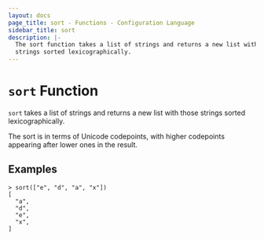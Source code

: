 ```yaml
---
layout: docs
page_title: sort - Functions - Configuration Language
sidebar_title: sort
description: |-
  The sort function takes a list of strings and returns a new list with those
  strings sorted lexicographically.
---
```


# `sort` Function

`sort` takes a list of strings and returns a new list with those strings
sorted lexicographically.

The sort is in terms of Unicode codepoints, with higher codepoints appearing
after lower ones in the result.

## Examples

```shell
> sort(["e", "d", "a", "x"])
[
  "a",
  "d",
  "e",
  "x",
]
```
